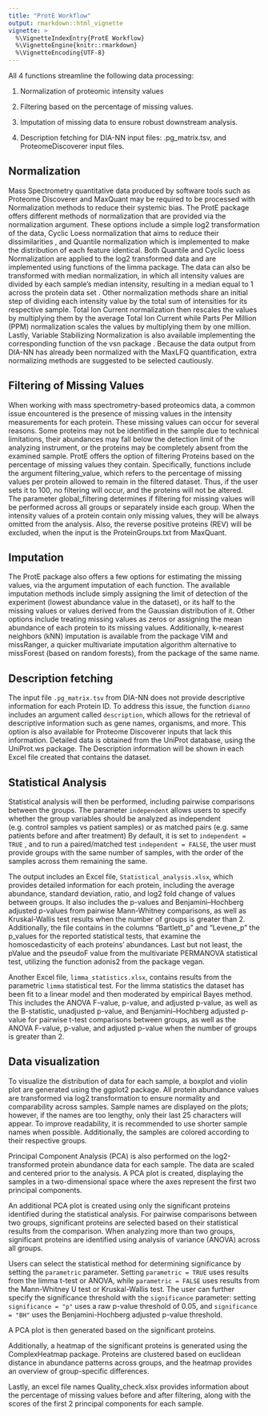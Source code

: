 ---
title: "ProtE Workflow"
output: rmarkdown::html_vignette
vignette: >
  %\VignetteIndexEntry{ProtE Workflow}
  %\VignetteEngine{knitr::rmarkdown}
  %\VignetteEncoding{UTF-8}
---


 
 





All 4 functions streamline the following data processing:

1.	Normalization of proteomic intensity values 

2.	Filtering based on the percentage of missing values.

3.	Imputation of missing data to ensure robust downstream analysis.

4.	Description fetching for DIA-NN input files: .pg_matrix.tsv, and ProteomeDiscoverer input files.


## Normalization


Mass Spectrometry quantitative data produced by software tools such as Proteome Discoverer and MaxQuant may be required to be processed with Normalization methods to reduce their systemic bias. The ProtE package offers different methods of normalization that are provided via the normalization argument. 
These options include a simple log2 transformation of the data, Cyclic Loess normalization that aims to reduce their dissimilarities , and Quantile normalization which is implemented to make the distribution of each feature identical. Both Quantile and Cyclic loess Normalization are applied to the log2 transformed data and are implemented using functions of the limma package.
 The data can also be transformed with median normalization, in which all intensity values are divided by each sample’s median intensity, resulting in a median equal to 1 across the protein data set .  Other normalization methods share an initial step of dividing each intensity value by the total sum of intensities for its respective sample. Total Ion Current normalization then rescales the values by multiplying them by the average Total Ion Current while Parts Per Million (PPM) normalization scales the values by multiplying them by one million. Lastly, Variable Stabilizing Normalization is also available implementing the corresponding function of the vsn package .
 Because the data output from DIA-NN has already been normalized with the MaxLFQ quantification, extra normalizing methods are suggested to be selected cautiously. 


## Filtering of Missing Values


When working with mass spectrometry-based proteomics data, a common issue encountered is the presence of missing values in the intensity measurements for each protein. These missing values can occur for several reasons. Some proteins may not be identified in the sample due to technical limitations, their abundances may fall below the detection limit of the analyzing instrument, or the proteins may be completely absent from the examined sample.
 ProtE offers the option of filtering Proteins based on the percentage of missing values they contain. Specifically, functions include the argument filtering_value, which refers to the percentage of missing values per protein allowed to remain in the filtered dataset. Thus, if the user sets it to 100, no filtering will occur, and the proteins will not be altered.  
The parameter global_filtering determines if filtering for missing values will be performed across all groups or separately inside each group. When the intensity values of a protein contain only missing values, they will be always omitted from the analysis. Also, the reverse positive proteins (REV) will be excluded, when the input is the ProteinGroups.txt from MaxQuant.


## Imputation


The ProtE package also offers a few options for estimating the missing values, via the argument imputation of each function.
 The available imputation methods include simply assigning the limit of detection of the experiment (lowest abundance value in the dataset), or its half to the missing values or values derived from the Gaussian distribution of it. Other options include treating missing values as zeros or assigning the mean abundance of each protein to its missing values. Additionally, k-nearest neighbors (kNN) imputation is available from the package VIM and missRanger, a quicker multivariate imputation algorithm alternative to missForest (based on random forests), from the package of the same name. 


## Description fetching


The input file `.pg_matrix.tsv` from DIA-NN does not provide descriptive information for each Protein ID. To address this issue, the function `dianno` includes an argument called `description`, which allows for the retrieval of descriptive information such as gene names, organisms, and more. This option is also available for Proteome Discoverer inputs that lack this information. Detailed data is obtained from the UniProt database, using the UniProt.ws package. The Description information will be shown in each Excel file created that contains the dataset.


## Statistical Analysis


Statistical analysis will then be performed, including pairwise comparisons between the groups. The parameter `independent` allows users to specify whether the group variables should be analyzed as independent (e.g. control samples vs patient samples) or as matched pairs (e.g. same patients before and after treatment) By default, it is set to `independent = TRUE` , and to run a paired/matched test `independent = FALSE`, the user must provide groups with the same number of samples, with the order of the samples across them remaining the same.


The output includes an Excel file, `Statistical_analysis.xlsx`, which provides detailed information for each protein, including the average abundance, standard deviation, ratio, and log2 fold change of values between groups. It also includes the p-values and Benjamini–Hochberg adjusted p-values from pairwise Mann-Whitney comparisons, as well as Kruskal-Wallis test results when the number of groups is greater than 2. Additionally, the file contains in the columns "Bartlett_p" and "Levene_p" the p_values for the reported statistical tests, that examine the homoscedasticity of each proteins' abundances. Last but not least, the pValue and the pseudoF value from the multivariate PERMANOVA statistical test, utilizing the function adonis2 from the package vegan. 


Another Excel file, `limma_statistics.xlsx`, contains results from the parametric `limma` statistical test. For the limma statistics the dataset has been fit to a linear model and then moderated by empirical Bayes method. This includes the ANOVA F-value, p-value, and adjusted p-value, as well as the B-statistic, unadjusted p-value, and Benjamini–Hochberg adjusted p-value for pairwise t-test comparisons between groups, as well as the ANOVA F-value, p-value, and adjusted p-value when the number of groups is greater than 2.

## Data visualization 

To visualize the distribution of data for each sample, a boxplot and violin plot are generated using the ggplot2 package. All protein abundance values are transformed via log2 transformation to ensure normality and comparability across samples. Sample names are displayed on the plots; however, if the names are too lengthy, only their last 25 characters will appear. To improve readability, it is recommended to use shorter sample names when possible. Additionally, the samples are colored according to their respective groups.




Principal Component Analysis (PCA) is also performed on the log2-transformed protein abundance data for each sample. The data are scaled and centered prior to the analysis. A PCA plot is created, displaying the samples in a two-dimensional space where the axes represent the first two principal components.



An additional PCA plot is created using only the significant proteins identified during the statistical analysis. For pairwise comparisons between two groups, significant proteins are selected based on their statistical results from the comparison. When analyzing more than two groups, significant proteins are identified using analysis of variance (ANOVA) across all groups.

Users can select the statistical method for determining significance by setting the `parametric` parameter. Setting `parametric = TRUE` uses results from the limma t-test or ANOVA, while `parametric = FALSE` uses results from the Mann-Whitney U test or Kruskal-Wallis test. The user can further specify the significance threshold with the `significance` parameter: setting `significance = "p"` uses a raw p-value threshold of 0.05, and `significance = "BH"` uses the Benjamini-Hochberg adjusted p-value threshold.

A PCA plot is then generated based on the significant proteins.


Additionally, a heatmap of the significant proteins is generated using the ComplexHeatmap package. Proteins are clustered based on euclidean distance in abundance patterns across groups, and the heatmap provides an overview of group-specific differences.


Lastly, an excel file names Quality_check.xlsx provides information about the percentage of missing values  before and after filtering, along with the scores of the first 2 principal components for each sample. 

